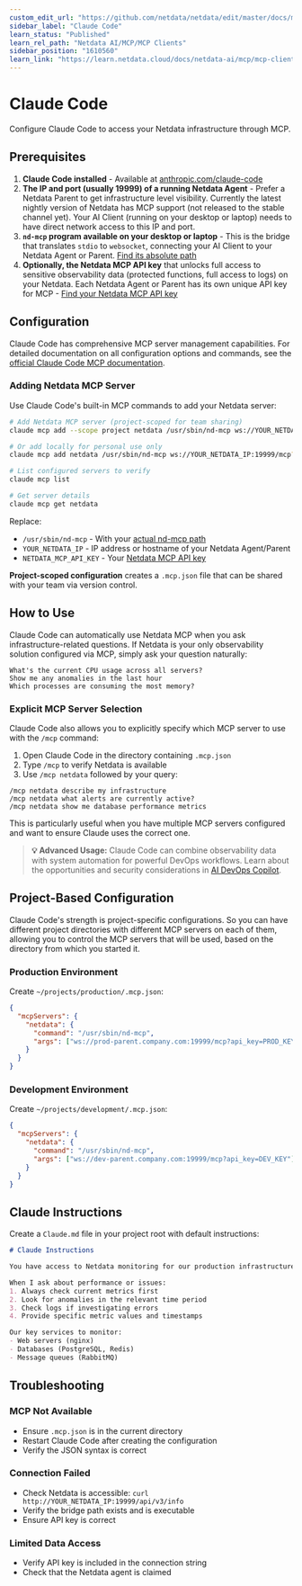```yaml
---
custom_edit_url: "https://github.com/netdata/netdata/edit/master/docs/ml-ai/ai-devops-copilot/claude-code.md"
sidebar_label: "Claude Code"
learn_status: "Published"
learn_rel_path: "Netdata AI/MCP/MCP Clients"
sidebar_position: "1610560"
learn_link: "https://learn.netdata.cloud/docs/netdata-ai/mcp/mcp-clients/claude-code"
---
```


# Claude Code

Configure Claude Code to access your Netdata infrastructure through MCP.

## Prerequisites

1. **Claude Code installed** - Available at [anthropic.com/claude-code](https://www.anthropic.com/claude-code)
2. **The IP and port (usually 19999) of a running Netdata Agent** - Prefer a Netdata Parent to get infrastructure level visibility. Currently the latest nightly version of Netdata has MCP support (not released to the stable channel yet). Your AI Client (running on your desktop or laptop) needs to have direct network access to this IP and port.
3. **`nd-mcp` program available on your desktop or laptop** - This is the bridge that translates `stdio` to `websocket`, connecting your AI Client to your Netdata Agent or Parent. [Find its absolute path](/docs/netdata-ai/mcp#finding-the-nd-mcp-bridge)
4. **Optionally, the Netdata MCP API key** that unlocks full access to sensitive observability data (protected functions, full access to logs) on your Netdata. Each Netdata Agent or Parent has its own unique API key for MCP - [Find your Netdata MCP API key](/docs/netdata-ai/mcp#finding-your-api-key)

## Configuration

Claude Code has comprehensive MCP server management capabilities. For detailed documentation on all configuration options and commands, see the [official Claude Code MCP documentation](https://docs.anthropic.com/en/docs/claude-code/mcp).

### Adding Netdata MCP Server

Use Claude Code's built-in MCP commands to add your Netdata server:

```bash
# Add Netdata MCP server (project-scoped for team sharing)
claude mcp add --scope project netdata /usr/sbin/nd-mcp ws://YOUR_NETDATA_IP:19999/mcp?api_key=NETDATA_MCP_API_KEY

# Or add locally for personal use only
claude mcp add netdata /usr/sbin/nd-mcp ws://YOUR_NETDATA_IP:19999/mcp?api_key=NETDATA_MCP_API_KEY

# List configured servers to verify
claude mcp list

# Get server details
claude mcp get netdata
```

Replace:

- `/usr/sbin/nd-mcp` - With your [actual nd-mcp path](/docs/netdata-ai/mcp#finding-the-nd-mcp-bridge)
- `YOUR_NETDATA_IP` - IP address or hostname of your Netdata Agent/Parent
- `NETDATA_MCP_API_KEY` - Your [Netdata MCP API key](/docs/netdata-ai/mcp#finding-your-api-key)

**Project-scoped configuration** creates a `.mcp.json` file that can be shared with your team via version control.

## How to Use

Claude Code can automatically use Netdata MCP when you ask infrastructure-related questions. If Netdata is your only observability solution configured via MCP, simply ask your question naturally:

```
What's the current CPU usage across all servers?
Show me any anomalies in the last hour
Which processes are consuming the most memory?
```

### Explicit MCP Server Selection

Claude Code also allows you to explicitly specify which MCP server to use with the `/mcp` command:

1. Open Claude Code in the directory containing `.mcp.json`
2. Type `/mcp` to verify Netdata is available
3. Use `/mcp netdata` followed by your query:

```
/mcp netdata describe my infrastructure
/mcp netdata what alerts are currently active?
/mcp netdata show me database performance metrics
```

This is particularly useful when you have multiple MCP servers configured and want to ensure Claude uses the correct one.

> **💡 Advanced Usage:** Claude Code can combine observability data with system automation for powerful DevOps workflows. Learn about the opportunities and security considerations in [AI DevOps Copilot](/docs/netdata-ai/mcp/mcp-clients).

## Project-Based Configuration

Claude Code's strength is project-specific configurations. So you can have different project directories with different MCP servers on each of them, allowing you to control the MCP servers that will be used, based on the directory from which you started it.

### Production Environment

Create `~/projects/production/.mcp.json`:

```json
{
  "mcpServers": {
    "netdata": {
      "command": "/usr/sbin/nd-mcp",
      "args": ["ws://prod-parent.company.com:19999/mcp?api_key=PROD_KEY"]
    }
  }
}
```

### Development Environment

Create `~/projects/development/.mcp.json`:

```json
{
  "mcpServers": {
    "netdata": {
      "command": "/usr/sbin/nd-mcp",
      "args": ["ws://dev-parent.company.com:19999/mcp?api_key=DEV_KEY"]
    }
  }
}
```

## Claude Instructions

Create a `Claude.md` file in your project root with default instructions:

```markdown
# Claude Instructions

You have access to Netdata monitoring for our production infrastructure.

When I ask about performance or issues:
1. Always check current metrics first
2. Look for anomalies in the relevant time period
3. Check logs if investigating errors
4. Provide specific metric values and timestamps

Our key services to monitor:
- Web servers (nginx)
- Databases (PostgreSQL, Redis)
- Message queues (RabbitMQ)
```

## Troubleshooting

### MCP Not Available

- Ensure `.mcp.json` is in the current directory
- Restart Claude Code after creating the configuration
- Verify the JSON syntax is correct

### Connection Failed

- Check Netdata is accessible: `curl http://YOUR_NETDATA_IP:19999/api/v3/info`
- Verify the bridge path exists and is executable
- Ensure API key is correct

### Limited Data Access

- Verify API key is included in the connection string
- Check that the Netdata agent is claimed
